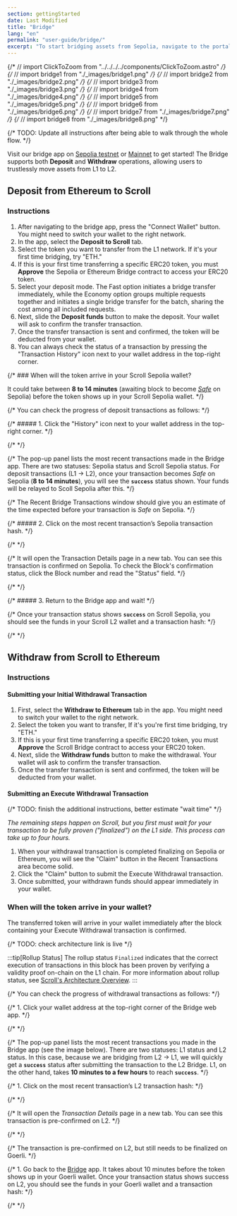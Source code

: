 ```yaml
---
section: gettingStarted
date: Last Modified
title: "Bridge"
lang: "en"
permalink: "user-guide/bridge/"
excerpt: "To start bridging assets from Sepolia, navigate to the portal bridge app."
---
```


{/* // import ClickToZoom from "../../../../components/ClickToZoom.astro" */}
{/* // import bridge1 from "./\_images/bridge1.png" */}
{/* // import bridge2 from "./\_images/bridge2.png" */}
{/* // import bridge3 from "./\_images/bridge3.png" */}
{/* // import bridge4 from "./\_images/bridge4.png" */}
{/* // import bridge5 from "./\_images/bridge5.png" */}
{/* // import bridge6 from "./\_images/bridge6.png" */}
{/* // import bridge7 from "./\_images/bridge7.png" */}
{/* // import bridge8 from "./\_images/bridge8.png" */}

{/* TODO: Update all instructions after being able to walk through the whole flow. */}


Visit our bridge app on [Sepolia testnet](https://sepolia.scroll.io/bridge) or [Mainnet](https://scroll.io/bridge) to get started! The Bridge supports both **Deposit** and **Withdraw** operations, allowing users to trustlessly move assets from L1 to L2.

## Deposit from Ethereum to Scroll

### Instructions

1. After navigating to the bridge app, press the "Connect Wallet" button. You might need to switch your wallet to the right network.
1. In the app, select the **Deposit to Scroll** tab.
1. Select the token you want to transfer from the L1 network. If it's your first time bridging, try "ETH."
1. If this is your first time transferring a specific ERC20 token, you must **Approve** the Sepolia or Ethereum Bridge contract to access your ERC20 token.
1. Select your deposit mode. The Fast option initiates a bridge transfer immediately, while the Economy option groups multiple requests together and initiates a single bridge transfer for the batch, sharing the cost among all included requests.
1. Next, slide the **Deposit funds** button to make the deposit. Your wallet will ask to confirm the transfer transaction.
1. Once the transfer transaction is sent and confirmed, the token will be deducted from your wallet.
1. You can always check the status of a transaction by pressing the "Transaction History" icon next to your wallet address in the top-right corner.

{/* ### When will the token arrive in your Scroll Sepolia wallet?

It could take between **8 to 14 minutes** (awaiting block to become [_Safe_](https://www.alchemy.com/overviews/ethereum-commitment-levels#what-are-ethereum-commitment-levels) on Sepolia) before the token shows up in your Scroll Sepolia wallet. */}

{/* You can check the progress of deposit transactions as follows: */}

{/* ##### 1. Click the "History" icon next to your wallet address in the top-right corner. */}

{/* <ClickToZoom src={bridge1} /> */}

{/* The pop-up panel lists the most recent transactions made in the Bridge app. There are two statuses: Sepolia status and Scroll Sepolia status. For deposit transactions (L1 -> L2), once your transaction becomes _Safe_ on Sepolia (**8 to 14 minutes**), you will see the **`success`** status shown. Your funds will be relayed to Scoll Sepolia after this. */}

{/* The Recent Bridge Transactions window should give you an estimate of the time expected before your transaction is _Safe_ on Sepolia. */}

{/* ##### 2. Click on the most recent transaction’s Sepolia transaction hash. */}

{/* <ClickToZoom src={bridge2} /> */}

{/* It will open the Transaction Details page in a new tab. You can see this transaction is confirmed on Sepolia. To check the Block's confirmation status, click the Block number and read the "Status" field. */}

{/* <ClickToZoom src={bridge3} /> */}

{/* ##### 3. Return to the Bridge app and wait! */}

{/* Once your transaction status shows **`success`** on Scroll Sepolia, you should see the funds in your Scroll L2 wallet and a transaction hash: */}

{/* <ClickToZoom src={bridge4} /> */}

## Withdraw from Scroll to Ethereum

### Instructions

#### Submitting your Initial Withdrawal Transaction

1. First, select the **Withdraw to Ethereum** tab in the app. You might need to switch your wallet to the right network.
1. Select the token you want to transfer, If it's you're first time bridging, try "ETH."
1. If this is your first time transferring a specific ERC20 token, you must **Approve** the Scroll Bridge contract to access your ERC20 token.
1. Next, slide the **Withdraw funds** button to make the withdrawal. Your wallet will ask to confirm the transfer transaction.
1. Once the transfer transaction is sent and confirmed, the token will be deducted from your wallet.

#### Submitting an Execute Withdrawal Transaction

{/* TODO: finish the additional instructions, better estimate "wait time" */}

_The remaining steps happen on Scroll, but you first must wait for your transaction to be fully proven ("finalized") on the L1 side. This process can take up to four hours._

1. When your withdrawal transaction is completed finalizing on Sepolia or Ethereum, you will see the "Claim" button in the Recent Transactions area become solid.
1. Click the "Claim" button to submit the Execute Withdrawal transaction.
1. Once submitted, your withdrawn funds should appear immediately in your wallet.

### When will the token arrive in your wallet?

The transferred token will arrive in your wallet immediately after the block containing your Execute Withdrawal transaction is confirmed.

{/* TODO: check architecture link is live */}

:::tip[Rollup Status]
The rollup status `Finalized` indicates that the correct execution of transactions in this block has been proven by verifying a validity proof on-chain on the L1 chain. For more information about rollup status, see [Scroll's Architecture Overview](/technology).
:::

{/* You can check the progress of withdrawal transactions as follows: */}

{/* 1. Click your wallet address at the top-right corner of the Bridge web app. */}

{/* <ClickToZoom src={bridge5} /> */}

{/* The pop-up panel lists the most recent transactions you made in the Bridge app (see the image below). There are two statuses: L1 status and L2 status. In this case, because we are bridging from L2 -> L1, we will quickly get a **`success`** status after submitting the transaction to the L2 Bridge. L1, on the other hand, takes **10 minutes to a few hours** to reach **`success`**. */}

{/* 1. Click on the most recent transaction’s L2 transaction hash: */}

{/* <ClickToZoom src={bridge6} /> */}

{/* It will open the _Transaction Details_ page in a new tab. You can see this transaction is pre-confirmed on L2. */}

{/* <ClickToZoom src={bridge7} /> */}

{/* The transaction is pre-confirmed on L2, but still needs to be finalized on Goerli. */}

{/* 1. Go back to the [Bridge](https://scroll.io/bridge) app. It takes about 10 minutes before the token shows up in your Goerli wallet. Once your transaction status shows success on L2, you should see the funds in your Goerli wallet and a transaction hash: */}

{/* <ClickToZoom src={bridge8} /> */}
